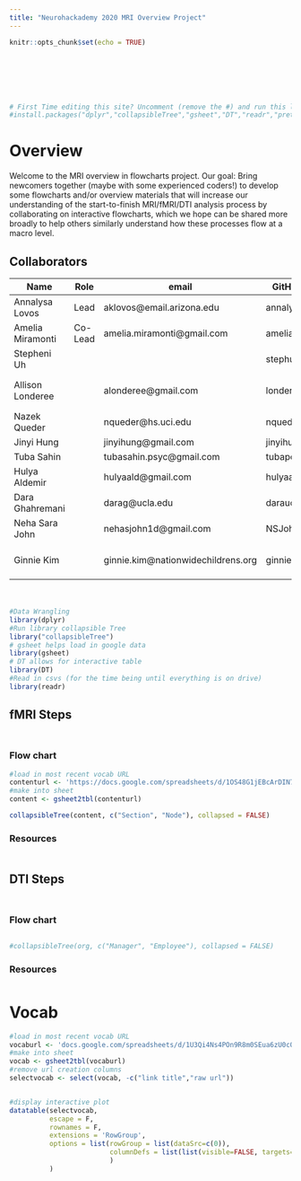 ```yaml
---
title: "Neurohackademy 2020 MRI Overview Project"
---
```


<div style="margin-bottom:100px;">
```r
knitr::opts_chunk$set(echo = TRUE)

```
</div>

```r
# First Time editing this site? Uncomment (remove the #) and run this line first! 
#install.packages("dplyr","collapsibleTree","gsheet","DT","readr","prettydoc")
```

# Overview

Welcome to the MRI overview in flowcharts project. Our goal: Bring newcomers together (maybe with some experienced coders!) to develop some flowcharts and/or overview materials that will increase our understanding of the start-to-finish MRI/fMRI/DTI analysis process by collaborating on interactive flowcharts, which we hope can be shared more broadly to help others similarly understand how these processes flow at a macro level. 

## Collaborators


| Name             | Role     | email                             | GitHub    | Institution  |
| ---------------- | -------- | --------------------------------- | --------- | ------------ |
| Annalysa Lovos   | Lead     | aklovos@email.arizona.edu         | annalysa  | University of Arizona           |
| Amelia Miramonti | Co-Lead  | amelia.miramonti@gmail.com        | amelia-m  |              |
| Stepheni Uh      |          |                                   | stephuh2  |              |
| Allison Londeree |          | alonderee@gmail.com               | londeree4 | The Ohio State University       |
| Nazek Queder     |          | nqueder@hs.uci.edu                | nqueder   | UC Irvine                       |
| Jinyi Hung       |          | jinyihung@gmail.com               | jinyihung |              |
| Tuba Sahin       |          | tubasahin.psyc@gmail.com          | tubapona  |              |
| Hulya Aldemir    |          | hulyaald@gmail.com                | hulyaald  |              |
| Dara Ghahremani  |          | darag@ucla.edu                    | daraucla  | UC Los Angeles                  |
| Neha Sara John   |          | nehasjohn1d@gmail.com             | NSJohn    |              |
| Ginnie Kim       |          |ginnie.kim@nationwidechildrens.org | ginniekim | Nationwide Children's Hospital  |




<div style="margin-bottom:50px;">
</div>


```r
#Data Wrangling
library(dplyr)
#Run library collapsible Tree
library("collapsibleTree")
# gsheet helps load in google data
library(gsheet)
# DT allows for interactive table
library(DT)
#Read in csvs (for the time being until everything is on drive)
library(readr)
```


## fMRI Steps {.tabset .tabset-fade}
<div style="margin-bottom:50px;">
</div>
### Flow chart
```r

#load in most recent vocab URL
contenturl <- 'https://docs.google.com/spreadsheets/d/1OS48G1jEBcArDIN76jh5PFHGoJSeqfGSTE23ve7lfjk/edit?usp=sharing'
#make into sheet
content <- gsheet2tbl(contenturl)

```

```r
collapsibleTree(content, c("Section", "Node"), collapsed = FALSE)
```

### Resources
<div style="margin-bottom:50px;">
</div>


## DTI Steps {.tabset .tabset-fade}
<div style="margin-bottom:50px;">
</div>
### Flow chart
```r


```

```r
#collapsibleTree(org, c("Manager", "Employee"), collapsed = FALSE)
```

### Resources
<div style="margin-bottom:50px;">
</div>


# Vocab
```r
#load in most recent vocab URL
vocaburl <- 'docs.google.com/spreadsheets/d/1U3Qi4Ns4POn9R8m0SEua6zU0cO5jjseMq3WrctPEtyo/edit?usp=slack&ts=5f24816f'
#make into sheet
vocab <- gsheet2tbl(vocaburl)
#remove url creation columns
selectvocab <- select(vocab, -c("link title","raw url"))


#display interactive plot
datatable(selectvocab,
          escape = F,
          rownames = F, 
          extensions = 'RowGroup', 
          options = list(rowGroup = list(dataSrc=c(0)),
                         columnDefs = list(list(visible=FALSE, targets=c(0)))
                         )
          )

```

